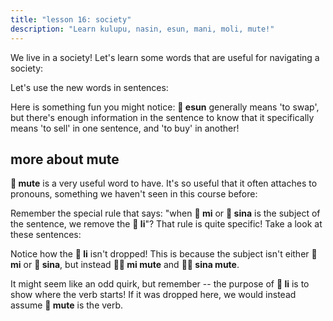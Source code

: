 ```yaml
---
title: "lesson 16: society"
description: "Learn kulupu, nasin, esun, mani, moli, mute!"
---
```



We live in a society! Let's learn some words that are useful for navigating a society:

<List>
  <Word sl="kulupu" m="community, team, group" />
  <Word sl="nasin" m="way, method, tradition, path" />
  <Word sl="esun" m="to swap, to trade; market, shop" />
  <Word sl="mani" m="money, valuable thing" />
  <Word sl="moli" m="dead; to kill" />
  <Word sl="mute" m="many, very; quantity" />
</List>

Let's use the new words in sentences:

<List>
  <Sentence sl="nasin mute li lon." m="There are many traditions." />
  <Sentence sl="jan li pali lon kulupu." m="People work in teams." />
  <Sentence sl="len pona li wile e mani mute." m="Good clothes require a lot of money." />
  <Sentence sl="jan mute li moli tan utala suli." m="Many people died because of the war."/>
  <Sentence sl="mi wile esun e soweli mi." m="I would like to sell my cow." />
  <Sentence sl="mi wile ala esun e soweli sina." m="I don't want to buy your cow." />
</List>

Here is something fun you might notice: **󱤋 esun** generally means 'to swap', but there's enough information in the sentence to know that it specifically means 'to sell' in one sentence, and 'to buy' in another!

## more about mute

**󱤼 mute** is a very useful word to have. It's so useful that it often attaches to pronouns, something we haven't seen in this course before:

<List>
  <Word sl="mi mute" m="we, many of us" />
  <Sentence sl="kulupu pali li jo e mi mute." m="The trade union includes a lot of us." />
  <Word sl="sina mute" m="you lot, you guys, y'all" />
  <Sentence sl="ona li ken sitelen e sina mute." m="They can take a picture of you guys." />
</List>

Remember the special rule that says: "when **󱤴 mi** or **󱥞 sina** is the subject of the sentence, we remove the **󱤧 li**"? That rule is quite specific! Take a look at these sentences:

<List>
  <Sentence sl="mi mute li kalama musi." m="We perform music together." />
  <Sentence sl="sina mute li sona e ni." m="Many of you know this." />
</List>

Notice how the **󱤧 li** isn't dropped! This is because the subject isn't either **󱤴 mi** or **󱥞 sina**, but instead **󱤴󱤼 mi mute** and **󱥞󱤼 sina mute**.

It might seem like an odd quirk, but remember -- the purpose of **󱤧 li** is to show where the verb starts! If it was dropped here, we would instead assume **󱤼 mute** is the verb.
